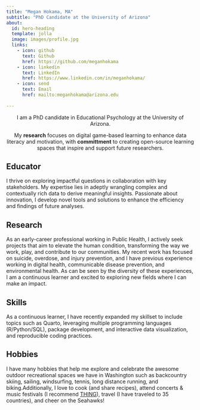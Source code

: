 ```yaml
---
title: "Megan Hokama, MA"
subtitle: "PhD Candidate at the University of Arizona"
about: 
  id: hero-heading
  template: jolla
  image: images/profile.jpg
  links:
    - icon: github
      text: Github
      href: https://github.com/meganhokama
    - icon: linkedin
      text: LinkedIn
      href: https://www.linkedin.com/in/meganhokama/
    - icon: send
      text: Email
      href: mailto:meganhokama@arizona.edu
      
---
```



::: {#hero-heading}
:::

<span class="half-height-br"></span>

<p style="text-align:center;">I am a PhD candidate in Educational Psychology at the University of Arizona.</p>

<p style="text-align:center;">My **research** focuses on digital game-based learning to enhance data literacy and motivation, with **committment** to creating open-source learning spaces that inspire and support future researchers.</p>
 

::: {.panel-tabset}

## [**Educator**]{.h2}

I thrive on exploring impactful questions in collaboration with key stakeholders. My expertise lies in adeptly wrangling complex and contextually rich data to derive meaningful insights. Passionate about innovation, I develop novel tools and solutions to enhance the efficiency and findings of future analyses.

## [**Research**]{.h2}

As an early-career professional working in Public Health, I actively seek projects that aim to elevate the human condition, transforming the way we work, play, and contribute to our communities. My recent work has focused on suicide, overdose, and injury prevention, and I have previous experience working in digital health, communicable disease prevention, and environmental health. As can be seen by the diversity of these experiences, I am a continuous learner and excited to exploring new fields where I can make an impact.

## [**Skills**]{.h2}

As a continuous learner, I have recently expanded my skillset to include topics such as Quarto, leveraging multiple programming languages (R/Python/SQL), package development, and interactive data visualization, and reproducible coding practices.

## [**Hobbies**]{.h2}

I have many hobbies that help me explore and celebrate the awesome outdoor recreational spaces we have in Washington such as backcountry skiing, sailing, windsurfing, tennis, long distance running, and biking.Additionally, I love to cook (and share recipes), attend concerts & music festivals (I recommend [THING](https://thingnw.org/)), travel (I have traveled to 35 countries), and cheer on the Seahawks!

:::